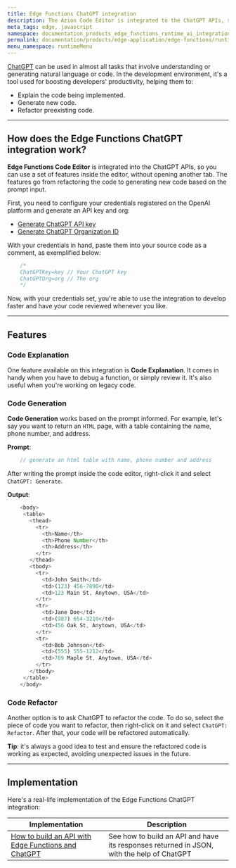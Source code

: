 ```yaml
---
title: Edge Functions ChatGPT integration
description: The Azion Code Editor is integrated to the ChatGPT APIs, so you can use a set of features inside the editor, without opening another tab. The features go from refactoring the code to generating new code based on the prompt input.
meta_tags: edge, javascript
namespace: documentation_products_edge_functions_runtime_ai_integration
permalink: documentation/products/edge-application/edge-functions/runtime-api/ai-integration
menu_namespace: runtimeMenu
---
```


[ChatGPT](https://openai.com/blog/chatgpt) can be used in almost all tasks that involve understanding or generating natural language or code. In the development environment, it's a tool used for boosting developers' productivity, helping them to:

- Explain the code being implemented.
- Generate new code.
- Refactor preexisting code.

---

## How does the Edge Functions ChatGPT integration work?

**Edge Functions Code Editor** is integrated into the ChatGPT APIs, so you can use a set of features inside the editor, without opening another tab. The features go from refactoring the code to generating new code based on the prompt input.

First, you need to configure your credentials registered on the OpenAI platform and generate an API key and org:

- [Generate ChatGPT API key](https://platform.openai.com/account/api-keys)
- [Generate ChatGPT Organization ID](https://platform.openai.com/account/org-settings)

With your credentials in hand, paste them into your source code as a comment, as exemplified below:

```js
    /*
    ChatGPTKey=key // Your ChatGPT key
    ChatGPTOrg=org // The org
    */
```

Now, with your credentials set, you're able to use the integration to develop faster and have your code reviewed whenever you like.

---

## Features

### Code Explanation

One feature available on this integration is **Code Explanation**. It comes in handy when you have to debug a function, or simply review it. It's also useful when you're working on legacy code.

### Code Generation

**Code Generation** works based on the prompt informed. For example, let's say you want to return an `HTML` page, with a table containing the name, phone number, and address.

**Prompt**:
```js
    // generate an html table with name, phone number and address
```

After writing the prompt inside the code editor, right-click it and select `ChatGPT: Generate`.

**Output**:
```js
    <body>
     <table>
       <thead>
         <tr>
           <th>Name</th>
           <th>Phone Number</th>
           <th>Address</th>
         </tr>
       </thead>
       <tbody>
         <tr>
           <td>John Smith</td>
           <td>(123) 456-7890</td>
           <td>123 Main St, Anytown, USA</td>
         </tr>
         <tr>
           <td>Jane Doe</td>
           <td>(987) 654-3210</td>
           <td>456 Oak St, Anytown, USA</td>
         </tr>
         <tr>
           <td>Bob Johnson</td>
           <td>(555) 555-1212</td>
           <td>789 Maple St, Anytown, USA</td>
         </tr>
       </tbody>
     </table>
    </body>
```

### Code Refactor

Another option is to ask ChatGPT to refactor the code. To do so, select the piece of code you want to refactor, then right-click on it and select `ChatGPT: Refactor`. After that, your code will be refactored automatically. 

**Tip**: it's always a good idea to test and ensure the refactored code is working as expected, avoiding unexpected issues in the future.

---

## Implementation

Here's a real-life implementation of the Edge Functions ChatGPT integration:

| Implementation | Description |
| --- | --- |
| [How to build an API with Edge Functions and ChatGPT](/en/documentation/products/guides/edge-functions/api-builder/) | See how to build an API and have its responses returned in JSON, with the help of ChatGPT |




